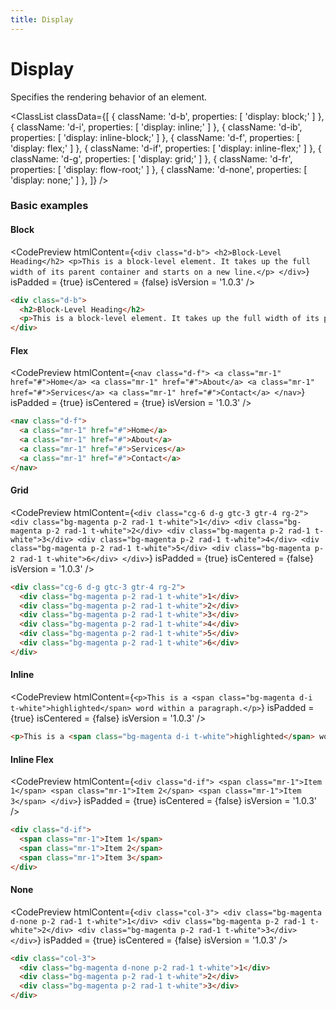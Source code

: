```yaml
---
title: Display
---
```



# Display

Specifies the rendering behavior of an element.

<ClassList
  classData={[
    {
      className: 'd-b',
      properties: [
        'display: block;'
      ]
    },
    {
      className: 'd-i',
      properties: [
        'display: inline;'
      ]
    },
    {
      className: 'd-ib',
      properties: [
        'display: inline-block;'
      ]
    },
    {
      className: 'd-f',
      properties: [
        'display: flex;'
      ]
    },
    {
      className: 'd-if',
      properties: [
        'display: inline-flex;'
      ]
    },
    {
      className: 'd-g',
      properties: [
        'display: grid;'
      ]
    },
    {
      className: 'd-fr',
      properties: [
        'display: flow-root;'
      ]
    },
    {
      className: 'd-none',
      properties: [
        'display: none;'
      ]
    },
  ]}
/>

### Basic examples

#### Block

<CodePreview
  htmlContent={`
    <div class="d-b">
      <h2>Block-Level Heading</h2>
      <p>This is a block-level element. It takes up the full width of its parent container and starts on a new line.</p>
    </div>
  `}
  isPadded = {true}
  isCentered = {false}
  isVersion = '1.0.3'
/>

```html
<div class="d-b">
  <h2>Block-Level Heading</h2>
  <p>This is a block-level element. It takes up the full width of its parent container and starts on a new line.</p>
</div>
```

#### Flex

<CodePreview
  htmlContent={`
    <nav class="d-f">
      <a class="mr-1" href="#">Home</a>
      <a class="mr-1" href="#">About</a>
      <a class="mr-1" href="#">Services</a>
      <a class="mr-1" href="#">Contact</a>
    </nav>
  `}
  isPadded = {true}
  isCentered = {true}
  isVersion = '1.0.3'
/>

```html
<nav class="d-f">
  <a class="mr-1" href="#">Home</a>
  <a class="mr-1" href="#">About</a>
  <a class="mr-1" href="#">Services</a>
  <a class="mr-1" href="#">Contact</a>
</nav>
```

#### Grid

<CodePreview
  htmlContent={`
    <div class="cg-6 d-g gtc-3 gtr-4 rg-2">
      <div class="bg-magenta p-2 rad-1 t-white">1</div>
      <div class="bg-magenta p-2 rad-1 t-white">2</div>
      <div class="bg-magenta p-2 rad-1 t-white">3</div>
      <div class="bg-magenta p-2 rad-1 t-white">4</div>
      <div class="bg-magenta p-2 rad-1 t-white">5</div>
      <div class="bg-magenta p-2 rad-1 t-white">6</div>
    </div>
  `}
  isPadded = {true}
  isCentered = {false}
  isVersion = '1.0.3'
/>

```html
<div class="cg-6 d-g gtc-3 gtr-4 rg-2">
  <div class="bg-magenta p-2 rad-1 t-white">1</div>
  <div class="bg-magenta p-2 rad-1 t-white">2</div>
  <div class="bg-magenta p-2 rad-1 t-white">3</div>
  <div class="bg-magenta p-2 rad-1 t-white">4</div>
  <div class="bg-magenta p-2 rad-1 t-white">5</div>
  <div class="bg-magenta p-2 rad-1 t-white">6</div>
</div>
```

#### Inline

<CodePreview
  htmlContent={`
    <p>This is a <span class="bg-magenta d-i t-white">highlighted</span> word within a paragraph.</p>
  `}
  isPadded = {true}
  isCentered = {false}
  isVersion = '1.0.3'
/>

```html
<p>This is a <span class="bg-magenta d-i t-white">highlighted</span> word within a paragraph.</p>
```

#### Inline Flex

<CodePreview
  htmlContent={`
    <div class="d-if">
      <span class="mr-1">Item 1</span>
      <span class="mr-1">Item 2</span>
      <span class="mr-1">Item 3</span>
    </div>
  `}
  isPadded = {true}
  isCentered = {false}
  isVersion = '1.0.3'
/>

```html
<div class="d-if">
  <span class="mr-1">Item 1</span>
  <span class="mr-1">Item 2</span>
  <span class="mr-1">Item 3</span>
</div>
```

#### None

<CodePreview
  htmlContent={`
    <div class="col-3">
      <div class="bg-magenta d-none p-2 rad-1 t-white">1</div>
      <div class="bg-magenta p-2 rad-1 t-white">2</div>
      <div class="bg-magenta p-2 rad-1 t-white">3</div>
    </div>
  `}
  isPadded = {true}
  isCentered = {false}
  isVersion = '1.0.3'
/>

```html
<div class="col-3">
  <div class="bg-magenta d-none p-2 rad-1 t-white">1</div>
  <div class="bg-magenta p-2 rad-1 t-white">2</div>
  <div class="bg-magenta p-2 rad-1 t-white">3</div>
</div>
```